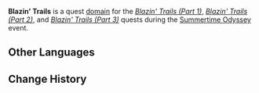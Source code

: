 {{Domain Infobox
|title        = Blazin' Trails
|image        = Domain Blazin' Trails.png
|type         = Quest
|description  = This domain looms large as you visit another island shrouded in illusion. The strange plants around this domain resemble instruments. Perhaps this might prove the ideal stage for a certain resident rocker to show her stuff?
|domain       = The Islands' Stirring Strings
|area         = Broken Isle
|region       = Golden Apple Archipelago
|quest_type   = Story
|quest        = Blazin' Trails (Part 1)
|quest2       = Blazin' Trails (Part 2)
|quest3       = Blazin' Trails (Part 3)
|event        = Summertime Odyssey
}}
'''Blazin' Trails''' is a quest [[domain]] for the ''[[Blazin' Trails (Part 1)]]'', ''[[Blazin' Trails (Part 2)]]'', and ''[[Blazin' Trails (Part 3)]]'' quests during the [[Summertime Odyssey]] event.

==Other Languages==
{{Transclude|Blazin' Trails (Part 1)|Other Languages}}

==Change History==
{{Change History|2.8}}